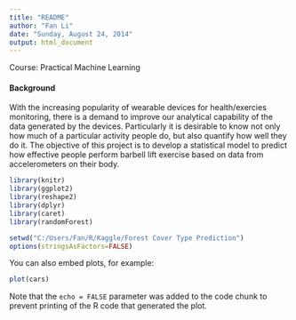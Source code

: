 ```yaml
---
title: "README"
author: "Fan Li"
date: "Sunday, August 24, 2014"
output: html_document
---
```


Course: Practical Machine Learning

#### Background

With the increasing popularity of wearable devices for health/exercies monitoring, there is a demand to improve our analytical capability of the data generated by the devices. Particularly it is desirable to know not only how much of a particular activity people do, but also quantify how well they do it. The objective of this project is to develop a statistical model to predict how effective people perform barbell lift exercise based on data from accelerometers on their body.



```r
library(knitr)
library(ggplot2)
library(reshape2)
library(dplyr)
library(caret)
library(randomForest)

setwd("C:/Users/Fan/R/Kaggle/Forest Cover Type Prediction")
options(stringsAsFactors=FALSE)

```

You can also embed plots, for example:

```r
plot(cars)
```

Note that the `echo = FALSE` parameter was added to the code chunk to prevent printing of the R code that generated the plot.
